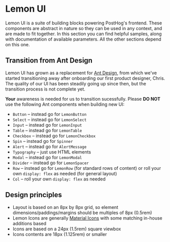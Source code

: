 
<Meta title="Lemon UI/Overview" />

# Lemon UI

Lemon UI is a suite of building blocks powering PostHog's frontend. These components are abstract in nature so they
can be used in any context, and are made to fit together. In this section you can find helpful samples, along with
documentation of available parameters. All the other sections depend on this one.

## Transition from Ant Design

Lemon UI has grown as a replacement for [Ant Design](https://ant.design/), from which we've started transitioning away
after onboarding our first product designer, Chris. The quality of our UI has been steadily going up since then,
but the transition process is not complete yet.

**Your** awareness is needed for us to transition sucessfully. Please **DO NOT** use the following Ant components when building new UI:

- `Button` – instead go for `LemonButton`
- `Select` – instead go for `LemonSelect`
- `Input` – instead go for `LemonInput`
- `Table` – instead go for `LemonTable`
- `Checkbox` – instead go for `LemonCheckbox`
- `Spin` – instead go for `Spinner`
- `Alert` – instead go for `AlertMessage`
- `Typography` – just use HTML elements
- `Modal` – instead go for `LemonModal`
- `Divider` – instead go for `LemonSpacer`
- `Row` – instead go for `LemonRow` (for standard rows of content) or roll your own `display: flex` as needed (for general layout)
- `Col` – roll your own `display: flex` as needed

## Design principles

- Layout is based on an 8px by 8px grid, so element dimensions/paddings/margins should be multiples of 8px (0.5rem)
- Lemon Icons are generally [Material Icons](https://fonts.google.com/icons) with some matching in-house additions based
- Icons are based on a 24px (1.5rem) square viewbox
- Icons contents are 18px (1.125rem) or smaller
